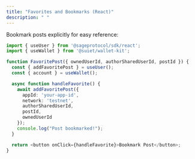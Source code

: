 ```yaml
---
title: "Favorites and Bookmarks (React)"
description: " "
---
```


Bookmark posts explicitly for easy reference:

```typescript
import { useUser } from '@sageprotocol/sdk/react';
import { useWallet } from '@suiet/wallet-kit';

function FavoritePost({ ownedUserId, authorSharedUserId, postId }) {
  const { addFavoritePost } = useUser();
  const { account } = useWallet();

  async function handleFavorite() {
    await addFavoritePost({
      appId: 'your-app-id',
      network: 'testnet',
      authorSharedUserId,
      postId,
      ownedUserId
    });
    console.log("Post bookmarked!");
  }

  return <button onClick={handleFavorite}>Bookmark Post</button>;
}
```